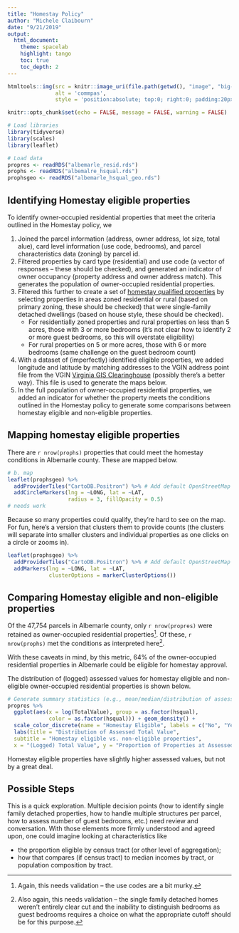 ```yaml
---
title: "Homestay Policy"
author: "Michele Claibourn"
date: "9/21/2019"
output: 
  html_document:
    theme: spacelab
    highlight: tango
    toc: true
    toc_depth: 2
---
```


```r
htmltools::img(src = knitr::image_uri(file.path(getwd(), "image", "big-compass.png")), 
               alt = 'commpas', 
               style = 'position:absolute; top:0; right:0; padding:20px; height:225px')
```

```r
knitr::opts_chunk$set(echo = FALSE, message = FALSE, warning = FALSE)
```

```r
# Load libraries
library(tidyverse)
library(scales)
library(leaflet)

# Load data
propres <- readRDS("albemarle_resid.rds")
prophs <- readRDS("albemalre_hsqual.rds")
prophsgeo <- readRDS("albemarle_hsqual_geo.rds")
```

## Identifying Homestay eligible properties
To identify owner-occupied residential properties that meet the criteria outlined in the Homestay policy, we

1. Joined the parcel information (address, owner address, lot size, total alue), card level information (use code, bedrooms), and parcel characteristics data (zoning) by parcel id.
2. Filtered properties by card type (residential) and use code (a vector of responses -- these should be checked), and generated an indicator of owner occupancy (property address and owner address match). This generates the population of owner-occupied residential properties.
3. Filtered this further to create a set of [homestay qualified properties](http://www.albemarle.org/department.asp?department=cdd&relpage=22028) by selecting properties in areas zoned residential or rural (based on primary zoning, these should be checked) that were single-family detached dwellings (based on house style, these should be checked). 
   * For residentially zoned properties and rural properties on less than 5 acres, those with 3 or more bedrooms (it's not clear how to identify 2 or more guest bedrooms, so this will overstate eligibility)
   * For rural properties on 5 or more acres, those with 6 or more bedrooms (same challenge on the guest bedroom count)
4. With a dataset of (imperfectly) identified eligible properties, we added longitude and latitude by matching addresses to the VGIN address point file from the VGIN [Virginia GIS Clearinghouse](https://vgin.maps.arcgis.com/home/index.html) (possibly there's a better way). This file is used to generate the maps below.
5. In the full population of owner-occupied residential properties, we added an indicator for whether the property meets the conditions outlined in the Homestay policy to generate some comparisons between homestay eligible and non-eligible properties.

## Mapping homestay eligible properties
There are `r nrow(prophs)` properties that could meet the homestay conditions in Albemarle county. These are mapped below.

```r
# b. map
leaflet(prophsgeo) %>%
  addProviderTiles("CartoDB.Positron") %>% # Add default OpenStreetMap map tiles
  addCircleMarkers(lng = ~LONG, lat = ~LAT,
                   radius = 3, fillOpacity = 0.5)
# needs work 
```

Because so many properties could qualify, they're hard to see on the map. For fun, here's a version that clusters them to provide counts (the clusters will separate into smaller clusters and individual properties as one clicks on a circle or zooms in).

```r
leaflet(prophsgeo) %>%
  addProviderTiles("CartoDB.Positron") %>% # Add default OpenStreetMap map tiles
  addMarkers(lng = ~LONG, lat = ~LAT,
             clusterOptions = markerClusterOptions())
```


## Comparing Homestay eligible and non-eligible properties

Of the 47,754 parcels in Albemarle county, only `r nrow(propres)` were retained as owner-occupied residential properties^[Again, this needs validation -- the use codes are a bit murky.]. Of these, `r nrow(prophs)` met the conditions as interpreted here^[Also again, this needs validation -- the single family detached homes weren't entirely clear cut and the inability to distinguish bedrooms as guest bedrooms requires a choice on what the appropriate cutoff should be for this purpose.].

With these caveats in mind, by this metric, 64% of the owner-occupied residential properties in Albemarle could be eligible for homestay approval.

The distribution of (logged) assessed values for homestay eligible and non-eligible owner-occupied residential properties is shown below.
```r
# Generate summary statistics (e.g., mean/median/distribution of assessments as proxy for wealth) among homestay qualified/not
propres %>% 
  ggplot(aes(x = log(TotalValue), group = as.factor(hsqual),
             color = as.factor(hsqual))) + geom_density() +
  scale_color_discrete(name = "Homestay Eligible", labels = c("No", "Yes")) +
  labs(title = "Distribution of Assessed Total Value",
  subtitle = "Homestay eligible vs. non-eligible properties",
  x = "(Logged) Total Value", y = "Proportion of Properties at Assessed Value")
```

Homestay eligible properties have slightly higher assessed values, but not by a great deal.

## Possible Steps

This is a quick exploration. Multiple decision points (how to identify single family detached properties, how to handle multiple structures per parcel, how to assess number of guest bedrooms, etc.) need review and conversation. With those elements more firmly understood and agreed upon, one could imagine looking at characteristics like 

* the proportion eligible by census tract (or other level of aggregation);
* how that compares (if census tract) to median incomes by tract, or population composition by tract.
